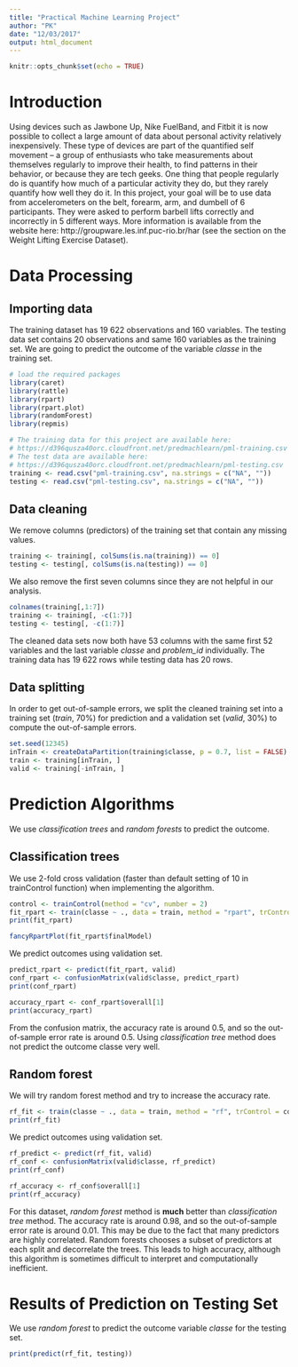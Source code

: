 ```yaml
---
title: "Practical Machine Learning Project"
author: "PK"
date: "12/03/2017"
output: html_document
---
```


```r
knitr::opts_chunk$set(echo = TRUE)
```

# Introduction

Using devices such as Jawbone Up, Nike FuelBand, and Fitbit it is now possible to collect a large amount of data about personal activity relatively inexpensively. These type of devices are part of the quantified self movement – a group of enthusiasts who take measurements about themselves regularly to improve their health, to find patterns in their behavior, or because they are tech geeks. One thing that people regularly do is quantify how much of a particular activity they do, but they rarely quantify how well they do it. In this project, your goal will be to use data from accelerometers on the belt, forearm, arm, and dumbell of 6 participants. They were asked to perform barbell lifts correctly and incorrectly in 5 different ways. More information is available from the website here: http://groupware.les.inf.puc-rio.br/har (see the section on the Weight Lifting Exercise Dataset).

# Data Processing

## Importing data

The training dataset has 19 622 observations and 160 variables. The testing data set contains 20 observations and same 160 variables as the training set. We are going to predict the outcome of the variable *classe* in the training set.

```r
# load the required packages
library(caret)
library(rattle)
library(rpart)
library(rpart.plot)
library(randomForest)
library(repmis)
```

```r
# The training data for this project are available here:
# https://d396qusza40orc.cloudfront.net/predmachlearn/pml-training.csv
# The test data are available here:
# https://d396qusza40orc.cloudfront.net/predmachlearn/pml-testing.csv
training <- read.csv("pml-training.csv", na.strings = c("NA", ""))
testing <- read.csv("pml-testing.csv", na.strings = c("NA", ""))
```

## Data cleaning

We remove columns (predictors) of the training set that contain any missing values.

```r
training <- training[, colSums(is.na(training)) == 0]
testing <- testing[, colSums(is.na(testing)) == 0]
```

We also remove the first seven columns since they are not helpful in our analysis.

```r
colnames(training[,1:7])
training <- training[, -c(1:7)]
testing <- testing[, -c(1:7)]
```

The cleaned data sets now both have 53 columns with the same first 52 variables and the last variable *classe* and *problem_id* individually. The training data has 19 622 rows while testing data has 20 rows.

## Data splitting

In order to get out-of-sample errors, we split the cleaned training set into a training set (*train*, 70%) for prediction and a validation set (*valid*, 30%) to compute the out-of-sample errors.

```r
set.seed(12345) 
inTrain <- createDataPartition(training$classe, p = 0.7, list = FALSE)
train <- training[inTrain, ]
valid <- training[-inTrain, ]
```

# Prediction Algorithms

We use *classification trees* and *random forests* to predict the outcome.

## Classification trees

We use 2-fold cross validation (faster than default setting of 10 in trainControl function) when implementing the algorithm.

```r
control <- trainControl(method = "cv", number = 2)
fit_rpart <- train(classe ~ ., data = train, method = "rpart", trControl = control)
print(fit_rpart)
```

```r
fancyRpartPlot(fit_rpart$finalModel)
```

We predict outcomes using validation set.

```r
predict_rpart <- predict(fit_rpart, valid)
conf_rpart <- confusionMatrix(valid$classe, predict_rpart)
print(conf_rpart)
```

```r
accuracy_rpart <- conf_rpart$overall[1]
print(accuracy_rpart)
```

From the confusion matrix, the accuracy rate is around 0.5, and so the out-of-sample error rate is around 0.5. Using *classification tree* method does not predict the outcome classe very well.

## Random forest

We will try random forest method and try to increase the accuracy rate.

```r
rf_fit <- train(classe ~ ., data = train, method = "rf", trControl = control)
print(rf_fit)
```

We predict outcomes using validation set.

```r
rf_predict <- predict(rf_fit, valid)
rf_conf <- confusionMatrix(valid$classe, rf_predict)
print(rf_conf)
```

```r
rf_accuracy <- rf_conf$overall[1]
print(rf_accuracy)
```

For this dataset, *random forest* method is **much** better than *classification tree* method. The accuracy rate is around 0.98, and so the out-of-sample error rate is around 0.01. This may be due to the fact that many predictors are highly correlated. Random forests chooses a subset of predictors at each split and decorrelate the trees. This leads to high accuracy, although this algorithm is sometimes difficult to interpret and computationally inefficient.

# Results of Prediction on Testing Set

We use *random forest* to predict the outcome variable *classe* for the testing set.

```r
print(predict(rf_fit, testing))
```
